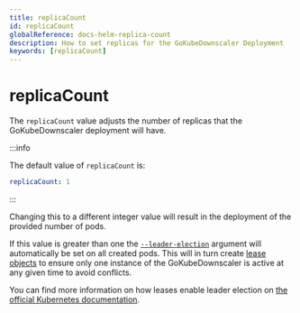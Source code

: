 ```yaml
---
title: replicaCount
id: replicaCount
globalReference: docs-helm-replica-count
description: How to set replicas for the GoKubeDownscaler Deployment
keywords: [replicaCount]
---
```


# replicaCount

The `replicaCount` value adjusts the number of replicas that the GoKubeDownscaler deployment will have.

:::info

The default value of `replicaCount` is:

```yaml
replicaCount: 1
```

:::

Changing this to a different integer value will result in the deployment of the provided number of pods.

If this value is greater than one the [`--leader-election`](ref:docs-runtime-configuration#leader-election)
argument will automatically be set on all created pods.
This will in turn create [lease objects](https://kubernetes.io/docs/concepts/architecture/leases/)
to ensure only one instance of the GoKubeDownscaler is active at any given time to avoid conflicts.

You can find more information on how leases enable leader election on
[the official Kubernetes documentation](https://kubernetes.io/docs/concepts/architecture/leases/#leader-election).
